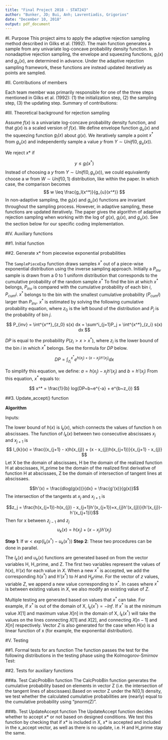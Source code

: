 ```yaml
---
title: "Final Project 2018 - STAT243"
author: "Bunker, JD; Bui, Anh; Lavrentiadis, Grigorios"
date: "December 10, 2018"
output: pdf_document
---
```


#I. Purpose 
This project aims to apply the adaptive rejection sampling method described in Gilks et al. (1992). The main function \textit{ars()} generates a sample from any univariate log-concave probability density function. In nonadaptive rejection sampling, the envelope and squeezing functions, $g_l(x)$ and $g_u(x)$, are determined in advance. Under the adaptive rejection sampling framework, these functions are instead updated iteratively as points are sampled.

#II. Contributions of members

Each team member was primarily responsible for one of the three steps mentioned in Gilks et al. (1992): (1) the initialization step, (2) the sampling step, (3) the updating step. Summary of contributions:
\begin{itemize}

\item Bunker, JD: Primarily responsible for the initialization step, which sets the starting abscissae. In the main \textit{ars()} function, the user can provide these points. Otherwise, the starting points are automatically selected. Other contributions include improving the computational efficiency of the \textit{Update\_accept()} function, testing the log-concavity of the given function, editing the report, and writing the documentation.

\item Lavrentiadis, Grigorios: Primarily responsible for the sampling step, which generates the value $x^*$ from a piecewise exponential distribution, $s_k(x)$. Other contributions include assembling the auxiliary functions into the comprehensive \textit{ars()} function, and miscellaneous code optimization.

\item Bui, Anh: Primarily responsible for the updating step, which decides whether $x^*$ is accepted or rejected in the final sample. In addition, the envelope and squeezing functions are updated accordingly.  Other contributions include writing the report and implementing the formal testing.

\end{itemize}

#III.  Theoretical background for rejection sampling

Assume $f(x)$ is a univariate log-concave probability density function, and that $g(x)$ is a scaled version of $f(x)$. We define envelope function $g_{u}(x)$ and the squeezing function $g_{l}(x)$ about $g(x)$. We iteratively sample a point $x^*$ from $g_u(x)$ and independently sample a value $y$ from $Y \sim Unif(0,g_{u}(x))$.

We reject $x*$ if 

$$
y \leq g_l(x^*) 
$$
Instead of choosing a $y$ from $Y \sim Unif(0,g_{u}(x))$, we could equivalently choose a $w$ from $W \sim Unif(0,1)$ distribution, like within the paper. In which case, the comparison becomes
$$
w \leq \frac{g_l(x^*)}{g_{u}(x^*)}
$$
In non-adaptive sampling, the $g_l(x)$ and $g_u(x)$ functions are invariant throughout the sampling process. However, in adaptive sampling, these functions are updated iteratively. The paper gives the algorithm of adaptive rejection sampling when working with the log of $g(x)$, $g_l(x)$, and $g_{u}(x)$. See the \textit{Auxiliary functions} section below for our specific coding implementation.

#IV. Auxiliary functions

##1. Initial function

##2. Generate x* from piecewise exponential probabilities

The `SamplePieceExp` function draws samples $x^*$ out of a piece-wise exponential distribution using the inverse sampling approach. 
Initially a $P_{inv}$ sample is drawn from a $0$ to $1$ uniform distribution that corresponds to the cumulative probability of the random sample $x^*$
To find the bin at which $x^*$ belongs, $P_{inv}$ is compared with the cumulative probability of each bin $i$, $P_{cum}i$. 
$x^*$ belongs to the bin with the smallest cumulative probability ($P_{cum}i$) larger than $P_{inv}$.
$x^*$ is estimated by solving the following cumulative probability equation, where $z_0$ is the left bound of the distribution and $P_j$ is the probability of bin $j$.


$$
P_{inv} = \int^{x^*}_{z_0} s(x) dx = \sum^i_{j=1}P_j + \int^{x^*}_{z_i} s(x) dx
$$

$DP$ is equal to the probability $P(z_i > x > x^*)$, where $z_i$ is the lower bound of the bin $i$ in which $x^*$ belongs. See the formula for $DP$ below.

$$
DP = \int^{x^*}_{z_i} e^{h(x_j) + (x-x_j) h'(x_j)} dx 
$$

To simplify this equation, we define: $a = h(x_j)-x_j h'(x_j)$ and $b = h'(x_j)$
From this equation, $x^*$ equals to:

$$
x^* = \frac{1}{b} log(DP~b~e^{-a} +  e^{b~z_i})
$$

##3. Update_accept() function

**Algorithm**

Inputs: 
\begin{itemize}
  \item $w \sim Unif(0,1))$
  \item $l_{k}(x^{*}) = log(g_{l}(x^{*}))$
  \item $u_{k}(x^{*}) = log(g_{u}(x^{*}))$
  \item $h(x^{*}) = log(g(x^{*}))$
  \item $s_{k}(x) = \frac{\exp u_{k}(x) }{\int_{D} \exp u_{k}(x') dx'} = \frac{g_{u}(x)} {\int_{D} g_{u}(x')dx'}$ 
\end{itemize}

The lower bound of $h(x)$ is $l_{k}(x)$, which connects the values of function h on abscissaes.
The function of $l_{k}(x)$ between two consecutive abscissaes $x_{j}$ and $x_{j+1}$ is
$$
l_{k}(x) = \frac{(x_{j+1} - x)h(x_{j}) + (x - x_{j})h(x_{j+1})}{x_{j+1} - x_{j}}
$$ 
Let X be the domain of abscissaes, H be the domain of the realized function H at abscissaes, H_prime be the domain of the realized first derivative of function H at abscissaes, Z be the domain of intersection of tangent lines at abscissaes.

$$h'(x) = \frac{dlog(g(x))}{dx} = \frac{g'(x)}{g(x)}$$
The intersection of the tangents at $x_{j}$ and $x_{j+1}$ is

$$z_j = \frac{h(x_{j+1})-h(x_{j}) - x_{j+1}h'(x_{j+1})+x_{j}h'(x_{j})}{h'(x_{j})-h'(x_{j+1})}$$
Then for x between $z_{j-1}$ and $z_{j}$
$$
u_{k}(x) = h(x_{j}) + (x-x_{j})h'(x_{j})
$$

**Step 1**:
If $w < exp(l_{k}(x^{*}) - u_{k}(x^{*}))$ 
\begin{itemize}
  \item Accept $x^{*}$ when the condition is satisfied. Draw another $x^{*}$ from $s_{k}(x)$
  \item Reject $x^{*}$ when the condition is not satisfied.
\end{itemize}

**Step 2**: These two procedures can be done in parallel. 
\begin{itemize}
\item Evaluate $h(x^{*}), h'(x^{*})$. Update $l_{k}(x), u_{k}(x), s_{k}(x)$. $X$ includes $x^{*}$ as an element. 
\item Accept $x^{*}$ if $w < exp(h(x^{*}) - u_{k}(x^{*}))$. Otherwise, reject.
\end{itemize}

The $l_{k}(x)$ and $u_{k}(x)$ functions are generated based on from the vector variables H, H_prime, and Z. The first two variables represent the values of $h(x)$, $h'(x)$ for each value in $X$. When a new $x^*$ is accepted, we add the corresponding $h(x^*)$ and $h'(x^*)$ to $H$ and $H_prime$. For the vector of $z$ values, variable $Z$, we append a new value corresponding to $x^*$. In cases where $x^*$ is between existing values in $X$, we also modify an existing value of $Z$.

Multiple testing are generated based on values that $x^*$ can take.  For example, if $x^*$ is out of the domain of X, $l_{k}(x^{*})=-Inf$. If $x^*$ is at the minimum value $X[1]$ and maximum value $X[n]$ in the domain of X, $l_{k}(x^{*})$ will take the values on the lines connecting $X[1]$ and $X[2]$, and connecting $X[n-1]$ and $X[n]$ respectively.  Vector $Z$ is also generated for the case when $H(x)$ is a linear function of x (for example, the exponential distribution).

#V. Testing

##1. Formal tests for ars function
The \textit{ars()} function passes the test for the following distributions in the testing phase using the Kolmogorov-Smirnov Test: \newline

\begin{itemize}
  \item Normal distribution with mean = 0 and standard deviation = 1
  \item Normal distribution with mean = 7 and standard deviation = 2
  \item Beta(1,3) distribution
  \item Gamma(2,3) distribution
  \item Exponential(5) distribution 
\end{itemize}

##2. Tests for auxiliary functions

###a. Test CalcProbBin function
The CalcProbBin function generates the cumulative probability based on elements in vector Z (i.e. the intersection of the tangent lines of abscissaes).Based on vector Z under the N(0,1) density, we test whether the calculated cumulative probabilities are (nearly) equal to the cumulative probability using "pnorm(Z)".

###b. Test UpdateAccept function
The UpdateAccept function decides whether to accept $x*$ or not based on designed conditions.  We test this function by checking that if $x*$ is included in X, $x*$ is accepted and included in the x_accept vector, as well as there is no update, i.e. H and H_prime stay the same.
